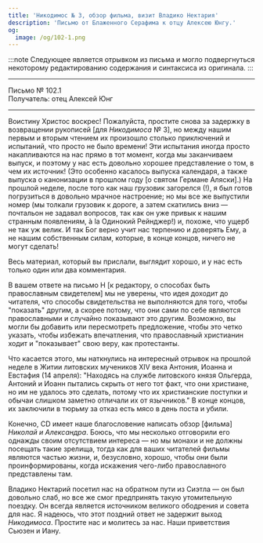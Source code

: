 ```yaml
---
title: 'Никодимос № 3, обзор фильма, визит Владико Нектария'
description: 'Письмо от Блаженного Серафима к отцу Алексею Юнгу.'
og:
  image: /og/102-1.png
---
```


:::note
Следующее является отрывком из письма и могло подвергнуться некоторому редактированию содержания и синтаксиса из оригинала.
:::

---

<div style={{textAlign:'right', fontFamily:'monospace'}}>Письмо № 102.1</div>
<div style={{textAlign:'left', fontFamily:'monospace'}}>Получатель: отец Алексей Юнг</div>

---

Воистину Христос воскрес! Пожалуйста, простите снова за задержку в возвращении рукописей [для *Никодимоса* № 3], но между нашим первым и вторым чтением их произошло столько приключений и испытаний, что просто не было времени! Эти испытания иногда просто накапливаются на нас прямо в тот момент, когда мы заканчиваем выпуск, и поэтому у нас есть довольно хорошее представление о том, в чем их источник! (Это особенно касалось выпуска календаря, а также выпуска о канонизации в прошлом году [о святом Германе Аляски].) На прошлой неделе, после того как наш грузовик загорелся (!), я был готов погрузиться в довольно мрачное настроение; но мы все же выпустили номер (мы толкали грузовик к дороге, а затем скатились вниз — почтальон не задавал вопросов, так как он уже привык к нашим странным появлениям, à la Одинокий Рейнджер!) и, похоже, что ущерб не так уж велик. И так Бог верно учит нас терпению и доверять Ему, а не нашим собственным силам, которые, в конце концов, ничего не могут сделать!

Весь материал, который вы прислали, выглядит хорошо, и у нас есть только один или два комментария.

В вашем ответе на письмо H [к редактору, о способах быть православным свидетелем] мы не уверены, что идея доходит до читателя, что способы свидетельства не выполняются для того, чтобы "показать" другим, а скорее потому, что они сами по себе являются православными и случайно показывают это другим. Возможно, вы могли бы добавить или пересмотреть предложение, чтобы это четко указать, чтобы избежать впечатления, что православный христианин ходит и "показывает" свою веру, как протестанты.

Что касается этого, мы наткнулись на интересный отрывок на прошлой неделе в Житии литовских мучеников XIV века Антония, Иоанна и Евстафия (14 апреля): "Находясь на службе литовского князя Ольгерда, Антоний и Иоанн пытались скрыть от него тот факт, что они христиане, но им не удалось это сделать, потому что их христианские поступки и обычаи слишком заметно отличали их от язычников." В конце концов, их заключили в тюрьму за отказ есть мясо в день поста и убили.

Конечно, CD имеет наше благословение написать обзор [фильма] *Николай и Александра*. Боюсь, что мы несколько отговорили его однажды своим отсутствием интереса — но мы монахи и не должны посещать такие зрелища, тогда как для ваших читателей фильмы являются частью жизни, и, безусловно, хорошо, чтобы они были проинформированы, когда искажения чего-либо православного представлены там.

Владико Нектарий посетил нас на обратном пути из Сиэтла — он был довольно слаб, но все же смог предпринять такую утомительную поездку. Он всегда является источником великого ободрения и совета для нас. Я надеюсь, что этот поздний ответ не задержит выход *Никодимоса*. Простите нас и молитесь за нас. Наши приветствия Сьюзен и Иану.
